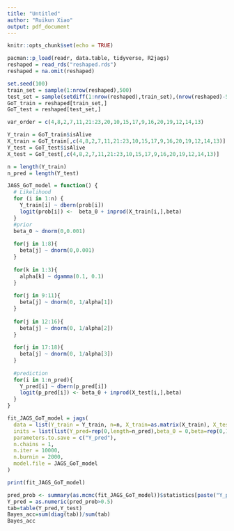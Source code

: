 ```yaml
---
title: "Untitled"
author: "Ruikun Xiao"
output: pdf_document
---
```


```r
knitr::opts_chunk$set(echo = TRUE)
```

```r
pacman::p_load(readr, data.table, tidyverse, R2jags)
reshaped = read_rds("reshaped.rds")
reshaped = na.omit(reshaped)

set.seed(100)
train_set = sample(1:nrow(reshaped),500)
test_set = sample(setdiff(1:nrow(reshaped),train_set),(nrow(reshaped)-500))
GoT_train = reshaped[train_set,]
GoT_test = reshaped[test_set,]

var_order = c(4,8,2,7,11,21:23,20,10,15,17,9,16,20,19,12,14,13)

Y_train = GoT_train$isAlive
X_train = GoT_train[,c(4,8,2,7,11,21:23,10,15,17,9,16,20,19,12,14,13)]
Y_test = GoT_test$isAlive
X_test = GoT_test[,c(4,8,2,7,11,21:23,10,15,17,9,16,20,19,12,14,13)]

n = length(Y_train)
n_pred = length(Y_test)

JAGS_GoT_model = function() {
  # Likelihood
  for (i in 1:n) {
    Y_train[i] ~ dbern(prob[i])
    logit(prob[i]) <-  beta_0 + inprod(X_train[i,],beta)
  }
  #prior
  beta_0 ~ dnorm(0,0.001)
  
  for(j in 1:8){
    beta[j] ~ dnorm(0,0.001)
  }
  
  for(k in 1:3){
    alpha[k] ~ dgamma(0.1, 0.1)
  }
  
  for(j in 9:11){
    beta[j] ~ dnorm(0, 1/alpha[1])
  }
  
  for(j in 12:16){
    beta[j] ~ dnorm(0, 1/alpha[2])
  }
  
  for(j in 17:18){
    beta[j] ~ dnorm(0, 1/alpha[3])
  }
  
  #prediction
  for(i in 1:n_pred){
    Y_pred[i] ~ dbern(p_pred[i])
    logit(p_pred[i]) <- beta_0 + inprod(X_test[i,],beta)
  }
}

fit_JAGS_GoT_model = jags(
  data = list(Y_train = Y_train, n=n, X_train=as.matrix(X_train), X_test=as.matrix(X_test),n_pred=n_pred),
  inits = list(list(Y_pred=rep(0,length=n_pred),beta_0 = 0,beta=rep(0,18))),
  parameters.to.save = c("Y_pred"),
  n.chains = 1,
  n.iter = 10000,
  n.burnin = 2000,
  model.file = JAGS_GoT_model
)

print(fit_JAGS_GoT_model)

pred_prob <- summary(as.mcmc(fit_JAGS_GoT_model))$statistics[paste("Y_pred[",1:n_pred,"]",sep=""),1]
Y_pred = as.numeric(pred_prob>0.5)
tab=table(Y_pred,Y_test)
Bayes_acc=sum(diag(tab))/sum(tab)
Bayes_acc


```

































